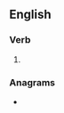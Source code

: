 {{also|pérorâtes}}
==English==

===Verb===
{{head|en|verb form}}

# {{en-third-person singular of|perorate}}

===Anagrams===
* {{anagrams|en|a=aeeoprrst|parrotese|patereros|praetores|prætores}}
